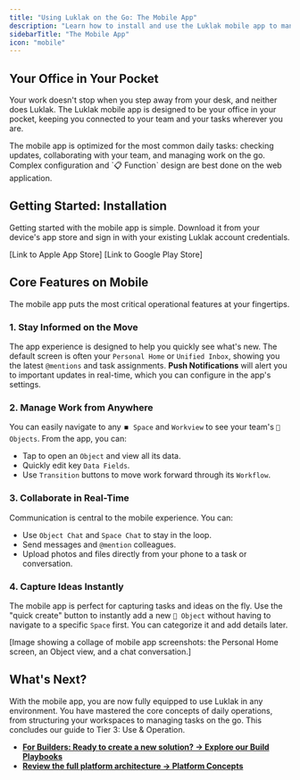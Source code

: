 ```yaml
---
title: "Using Luklak on the Go: The Mobile App"
description: "Learn how to install and use the Luklak mobile app to manage tasks, collaborate with your team, and stay productive from anywhere."
sidebarTitle: "The Mobile App"
icon: "mobile"
---
```


## Your Office in Your Pocket

Your work doesn't stop when you step away from your desk, and neither does Luklak. The Luklak mobile app is designed to be your office in your pocket, keeping you connected to your team and your tasks wherever you are.

<Info>
  The mobile app is optimized for the most common daily tasks: checking updates, collaborating with your team, and managing work on the go. Complex configuration and `📋 Function` design are best done on the web application.
</Info>

## Getting Started: Installation

Getting started with the mobile app is simple. Download it from your device's app store and sign in with your existing Luklak account credentials.

<CardGroup cols={2}>
  <Card title="Download for iOS" icon="apple" iconType="brands">
    [Link to Apple App Store]
  </Card>
  <Card title="Download for Android" icon="google-play" iconType="brands">
    [Link to Google Play Store]
  </Card>
</CardGroup>

## Core Features on Mobile

The mobile app puts the most critical operational features at your fingertips.

### 1. Stay Informed on the Move

The app experience is designed to help you quickly see what's new. The default screen is often your `Personal Home` or `Unified Inbox`, showing you the latest `@mentions` and task assignments. **Push Notifications** will alert you to important updates in real-time, which you can configure in the app's settings.

### 2. Manage Work from Anywhere

You can easily navigate to any `⏹️ Space` and `Workview` to see your team's `🧊 Objects`. From the app, you can:

- Tap to open an `Object` and view all its data.
- Quickly edit key `Data Fields`.
- Use `Transition` buttons to move work forward through its `Workflow`.

### 3. Collaborate in Real-Time

Communication is central to the mobile experience. You can:

- Use `Object Chat` and `Space Chat` to stay in the loop.
- Send messages and `@mention` colleagues.
- Upload photos and files directly from your phone to a task or conversation.

### 4. Capture Ideas Instantly

The mobile app is perfect for capturing tasks and ideas on the fly. Use the "quick create" button to instantly add a new `🧊 Object` without having to navigate to a specific `Space` first. You can categorize it and add details later.

[Image showing a collage of mobile app screenshots: the Personal Home screen, an Object view, and a chat conversation.]

## What's Next?

With the mobile app, you are now fully equipped to use Luklak in any environment. You have mastered the core concepts of daily operations, from structuring your workspaces to managing tasks on the go. This concludes our guide to Tier 3: Use & Operation.


- [**For Builders: Ready to create a new solution? → Explore our Build Playbooks**](/en/03-build/introduction)
- [**Review the full platform architecture → Platform Concepts**](/en/02-platform/platform-overview)